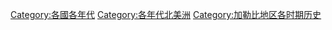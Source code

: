 [[Category:各國各年代|Category:各國各年代]]
[[Category:各年代北美洲|Category:各年代北美洲]]
[[Category:加勒比地区各时期历史|Category:加勒比地区各时期历史]]